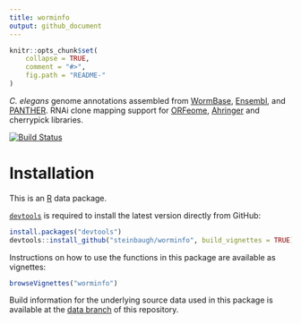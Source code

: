 ```yaml
---
title: worminfo
output: github_document
---
```


<!-- README.md is generated from README.Rmd. Please edit that file -->

```r
knitr::opts_chunk$set(
    collapse = TRUE,
    comment = "#>",
    fig.path = "README-"
)
```

[Ahringer]: http://www.us.lifesciences.sourcebioscience.com/clone-products/non-mammalian/c-elegans/c-elegans-rnai-library/
[`devtools`]: https://cran.r-project.org/package=devtools
[Ensembl]: http://www.ensembl.org/Caenorhabditis_elegans
[ORFeome]: http://worfdb.dfci.harvard.edu
[PANTHER]: http://pantherdb.org
[R]: https://www.r-project.org
[WormBase]: http://www.wormbase.org

*C. elegans* genome annotations assembled from [WormBase][], [Ensembl][], and
[PANTHER][]. RNAi clone mapping support for [ORFeome][], [Ahringer][] and
cherrypick libraries.

[![Build Status](https://travis-ci.org/steinbaugh/worminfo.svg?branch=master)](https://travis-ci.org/steinbaugh/worminfo)


# Installation

This is an [R][] data package.

[`devtools`][] is required to install the latest
version directly from GitHub:

```r
install.packages("devtools")
devtools::install_github("steinbaugh/worminfo", build_vignettes = TRUE)
```

Instructions on how to use the functions in this package are available as
vignettes:

```r
browseVignettes("worminfo")
```

Build information for the underlying source data used in this package is
available at the [data branch](tree/data) of this repository.
